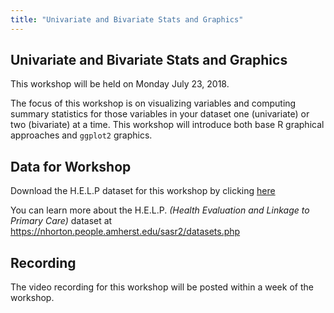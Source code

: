 ```yaml
---
title: "Univariate and Bivariate Stats and Graphics"
---
```


## Univariate and Bivariate Stats and Graphics

This workshop will be held on Monday July 23, 2018.

The focus of this workshop is on visualizing variables and computing summary statistics for those variables in your dataset one (univariate) or two (bivariate) at a time. This workshop will introduce both base R graphical approaches and `ggplot2` graphics.

## Data for Workshop

Download the H.E.L.P dataset for this workshop by clicking [here](https://github.com/melindahiggins2000/RWorkshops_EmorySON/blob/master/help.Rdata?raw=true)

You can learn more about the H.E.L.P. _(Health Evaluation and Linkage to Primary Care)_ dataset at [https://nhorton.people.amherst.edu/sasr2/datasets.php](https://nhorton.people.amherst.edu/sasr2/datasets.php)

## Recording

The video recording for this workshop will be posted within a week of the workshop.






